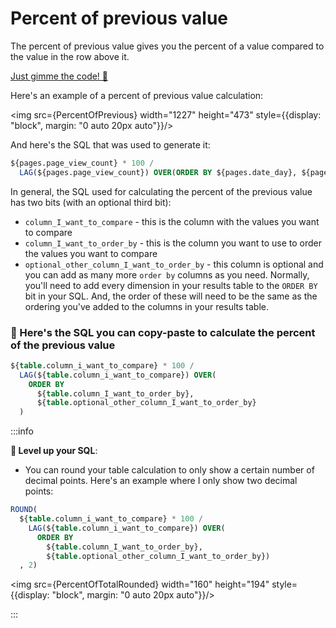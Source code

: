 
# Percent of previous value

The percent of previous value gives you the percent of a value compared to the value in the row above it.

[Just gimme the code! 👾](#-heres-the-sql-you-can-copy-paste-to-calculate-the-percent-of-the-previous-value)

Here's an example of a percent of previous value calculation:

<img src={PercentOfPrevious} width="1227" height="473" style={{display: "block", margin: "0 auto 20px auto"}}/>

And here's the SQL that was used to generate it:

```sql
${pages.page_view_count} * 100 / 
  LAG(${pages.page_view_count}) OVER(ORDER BY ${pages.date_day}, ${pages.path})
```

In general, the SQL used for calculating the percent of the previous value has two bits (with an optional third bit):

- `column_I_want_to_compare` - this is the column with the values you want to compare
- `column_I_want_to_order_by` - this is the column you want to use to order the values you want to compare
- `optional_other_column_I_want_to_order_by` - this column is optional and you can add as many more `order by` columns as you need. Normally, you'll need to add every dimension in your results table to the `ORDER BY` bit in your SQL. And, the order of these will need to be the same as the ordering you've added to the columns in your results table.

### 👀 Here's the SQL you can copy-paste to calculate the percent of the previous value

```sql 
${table.column_i_want_to_compare} * 100 / 
  LAG(${table.column_i_want_to_compare}) OVER(
    ORDER BY 
      ${table.column_I_want_to_order_by}, 
      ${table.optional_other_column_I_want_to_order_by}
  )
```

:::info

**💎 Level up your SQL**:

- You can round your table calculation to only show a certain number of decimal points. Here's an example where I only show two decimal points:

```sql
ROUND(
  ${table.column_i_want_to_compare} * 100 / 
    LAG(${table.column_i_want_to_compare}) OVER(
      ORDER BY 
        ${table.column_I_want_to_order_by}, 
        ${table.optional_other_column_I_want_to_order_by})
  , 2)
```

<img src={PercentOfTotalRounded} width="160" height="194" style={{display: "block", margin: "0 auto 20px auto"}}/>

:::